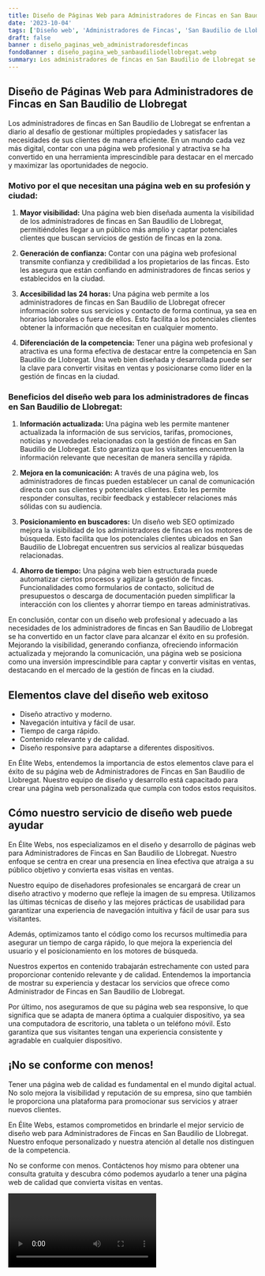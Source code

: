 ```yaml
---
title: Diseño de Páginas Web para Administradores de Fincas en San Baudilio de Llobregat
date: '2023-10-04'
tags: ['Diseño web', 'Administradores de Fincas', 'San Baudilio de Llobregat']
draft: false
banner : diseño_paginas_web_administradoresdefincas
fondoBanner : diseño_pagina_web_sanbaudiliodellobregat.webp
summary: Los administradores de fincas en San Baudilio de Llobregat se enfrentan a diario al desafío de gestionar múltiples propiedades y satisfacer las necesidades de sus clientes de manera eficiente. En un mundo cada vez más digital, contar con una página web profesional y atractiva se ha convertido en una herramienta imprescindible para destacar en el mercado y maximizar las oportunidades de negocio.
---
```


## Diseño de Páginas Web para Administradores de Fincas en San Baudilio de Llobregat

Los administradores de fincas en San Baudilio de Llobregat se enfrentan a diario al desafío de gestionar múltiples propiedades y satisfacer las necesidades de sus clientes de manera eficiente. En un mundo cada vez más digital, contar con una página web profesional y atractiva se ha convertido en una herramienta imprescindible para destacar en el mercado y maximizar las oportunidades de negocio.

### Motivo por el que necesitan una página web en su profesión y ciudad:

1. **Mayor visibilidad:** Una página web bien diseñada aumenta la visibilidad de los administradores de fincas en San Baudilio de Llobregat, permitiéndoles llegar a un público más amplio y captar potenciales clientes que buscan servicios de gestión de fincas en la zona.

2. **Generación de confianza:** Contar con una página web profesional transmite confianza y credibilidad a los propietarios de las fincas. Esto les asegura que están confiando en administradores de fincas serios y establecidos en la ciudad.

3. **Accesibilidad las 24 horas:** Una página web permite a los administradores de fincas en San Baudilio de Llobregat ofrecer información sobre sus servicios y contacto de forma continua, ya sea en horarios laborales o fuera de ellos. Esto facilita a los potenciales clientes obtener la información que necesitan en cualquier momento.

4. **Diferenciación de la competencia:** Tener una página web profesional y atractiva es una forma efectiva de destacar entre la competencia en San Baudilio de Llobregat. Una web bien diseñada y desarrollada puede ser la clave para convertir visitas en ventas y posicionarse como líder en la gestión de fincas en la ciudad.

### Beneficios del diseño web para los administradores de fincas en San Baudilio de Llobregat:

1. **Información actualizada:** Una página web les permite mantener actualizada la información de sus servicios, tarifas, promociones, noticias y novedades relacionadas con la gestión de fincas en San Baudilio de Llobregat. Esto garantiza que los visitantes encuentren la información relevante que necesitan de manera sencilla y rápida.

2. **Mejora en la comunicación:** A través de una página web, los administradores de fincas pueden establecer un canal de comunicación directa con sus clientes y potenciales clientes. Esto les permite responder consultas, recibir feedback y establecer relaciones más sólidas con su audiencia.

3. **Posicionamiento en buscadores:** Un diseño web SEO optimizado mejora la visibilidad de los administradores de fincas en los motores de búsqueda. Esto facilita que los potenciales clientes ubicados en San Baudilio de Llobregat encuentren sus servicios al realizar búsquedas relacionadas.

4. **Ahorro de tiempo:** Una página web bien estructurada puede automatizar ciertos procesos y agilizar la gestión de fincas. Funcionalidades como formularios de contacto, solicitud de presupuestos o descarga de documentación pueden simplificar la interacción con los clientes y ahorrar tiempo en tareas administrativas.

En conclusión, contar con un diseño web profesional y adecuado a las necesidades de los administradores de fincas en San Baudilio de Llobregat se ha convertido en un factor clave para alcanzar el éxito en su profesión. Mejorando la visibilidad, generando confianza, ofreciendo información actualizada y mejorando la comunicación, una página web se posiciona como una inversión imprescindible para captar y convertir visitas en ventas, destacando en el mercado de la gestión de fincas en la ciudad.

<GifSeo />

<Cta />

## Elementos clave del diseño web exitoso 

- Diseño atractivo y moderno.
- Navegación intuitiva y fácil de usar.
- Tiempo de carga rápido.
- Contenido relevante y de calidad.
- Diseño responsive para adaptarse a diferentes dispositivos.

En Élite Webs, entendemos la importancia de estos elementos clave para el éxito de su página web de Administradores de Fincas en San Baudilio de Llobregat. Nuestro equipo de diseño y desarrollo está capacitado para crear una página web personalizada que cumpla con todos estos requisitos.

## Cómo nuestro servicio de diseño web puede ayudar

En Élite Webs, nos especializamos en el diseño y desarrollo de páginas web para Administradores de Fincas en San Baudilio de Llobregat. Nuestro enfoque se centra en crear una presencia en línea efectiva que atraiga a su público objetivo y convierta esas visitas en ventas.

Nuestro equipo de diseñadores profesionales se encargará de crear un diseño atractivo y moderno que refleje la imagen de su empresa. Utilizamos las últimas técnicas de diseño y las mejores prácticas de usabilidad para garantizar una experiencia de navegación intuitiva y fácil de usar para sus visitantes.

Además, optimizamos tanto el código como los recursos multimedia para asegurar un tiempo de carga rápido, lo que mejora la experiencia del usuario y el posicionamiento en los motores de búsqueda.

Nuestros expertos en contenido trabajarán estrechamente con usted para proporcionar contenido relevante y de calidad. Entendemos la importancia de mostrar su experiencia y destacar los servicios que ofrece como Administrador de Fincas en San Baudilio de Llobregat.

Por último, nos aseguramos de que su página web sea responsive, lo que significa que se adapta de manera óptima a cualquier dispositivo, ya sea una computadora de escritorio, una tableta o un teléfono móvil. Esto garantiza que sus visitantes tengan una experiencia consistente y agradable en cualquier dispositivo.

## ¡No se conforme con menos!

Tener una página web de calidad es fundamental en el mundo digital actual. No solo mejora la visibilidad y reputación de su empresa, sino que también le proporciona una plataforma para promocionar sus servicios y atraer nuevos clientes.

En Élite Webs, estamos comprometidos en brindarle el mejor servicio de diseño web para Administradores de Fincas en San Baudilio de Llobregat. Nuestro enfoque personalizado y nuestra atención al detalle nos distinguen de la competencia.

No se conforme con menos. Contáctenos hoy mismo para obtener una consulta gratuita y descubra cómo podemos ayudarlo a tener una página web de calidad que convierta visitas en ventas.

<Video />

<CtaBot job='Administradores de Fincas' city='San Baudilio de Llobregat'/>

<Gmaps query='San Baudilio de Llobregat+españa+maps' />